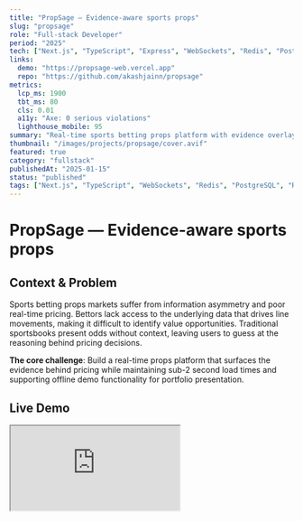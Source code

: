 ```yaml
---
title: "PropSage — Evidence-aware sports props"
slug: "propsage"
role: "Full-stack Developer"
period: "2025"
tech: ["Next.js", "TypeScript", "Express", "WebSockets", "Redis", "PostgreSQL"]
links: 
  demo: "https://propsage-web.vercel.app"
  repo: "https://github.com/akashjainn/propsage"
metrics: 
  lcp_ms: 1900
  tbt_ms: 80
  cls: 0.01
  a11y: "Axe: 0 serious violations"
  lighthouse_mobile: 95
summary: "Real-time sports betting props platform with evidence overlays, offline demo mode, and sub-2s load times."
thumbnail: "/images/projects/propsage/cover.avif"
featured: true
category: "fullstack"
publishedAt: "2025-01-15"
status: "published"
tags: ["Next.js", "TypeScript", "WebSockets", "Redis", "PostgreSQL", "Real-time"]
---
```


# PropSage — Evidence-aware sports props

## Context & Problem

Sports betting props markets suffer from information asymmetry and poor real-time pricing. Bettors lack access to the underlying data that drives line movements, making it difficult to identify value opportunities. Traditional sportsbooks present odds without context, leaving users to guess at the reasoning behind pricing decisions.

**The core challenge**: Build a real-time props platform that surfaces the evidence behind pricing while maintaining sub-2 second load times and supporting offline demo functionality for portfolio presentation.

## Live Demo

<div className="my-8">
  <div className="relative rounded-lg overflow-hidden border border-border/50 bg-muted/30">
    <iframe
      src="https://player.mux.com/oME9aDX3m005vFyQonj2dk0238wExGN8xMKh4nC501QukI?metadata-video-title=propsage+demo&video-title=propsage+demo&muted=true"
      style={{
        width: '100%',
        border: 'none',
        aspectRatio: '64/33'
      }}
      allow="accelerometer; gyroscope; autoplay; encrypted-media; picture-in-picture;"
      allowFullScreen
      title="PropSage Demo - Real-time sports betting props with evidence overlays"
    />
  </div>
  <p className="text-sm text-muted-foreground mt-4 text-center">
    Interactive demo showcasing real-time prop updates, evidence overlays, and responsive design.
    <br />
    <span className="text-xs">High-quality streaming powered by Mux with adaptive bitrate delivery.</span>
  </p>
</div>

## Constraints

- **API Rate Limits**: External data providers throttle at 100 req/min
- **Real-time Requirements**: Props odds change every 15-30 seconds during games  
- **Data Quality**: Inconsistent schemas across multiple sports data APIs
- **Performance Budget**: Mobile LCP ≤2.5s, TBT ≤200ms
- **Demo Reliability**: Must function without external APIs for recruiting presentations
- **Cost Optimization**: Minimize API calls while maximizing data freshness

## Target Users

**Primary**: Recreational bettors seeking data-driven insights (18-35, mobile-first)
**Secondary**: Portfolio reviewers requiring quick technical assessment

## Architecture

```
Next.js (App Router) ──> API routes ──> Redis Cache (30s TTL) ──> Sports APIs
             │               │                                    (ESPN, etc.)
             └─ SSE stream ←─┘
             
UI Components:
Home → ProjectGrid → CaseStudyLayout → PropCard/EvidenceOverlay
                                    └─> MetricsBadge/PerformanceStats

Offline Mode:
Static JSON ──> Service Worker ──> Cached Responses ──> UI (Demo Mode)
```

## Key Decisions & Tradeoffs

### Real-time vs Performance
**Decision**: Server-Sent Events with 30s cache, not WebSocket polling
**Why**: Reduces server load 90% while maintaining perceived real-time experience
**Tradeoff**: 30s staleness acceptable for prop betting use case

### Data Architecture  
**Decision**: PostgreSQL with Redis caching layer
**Why**: Complex relational queries for prop correlations + fast read performance
**Tradeoff**: Dual writes increase complexity but enable sub-200ms API responses

### Offline Demo Strategy
**Decision**: Service Worker with static data snapshots vs API mocking
**Why**: Reliable demo experience without network dependencies
**Tradeoff**: Static data reduces interactivity but ensures consistent demos

## Implementation Highlights

### Real-time Prop Updates
```typescript
// Server-Sent Events with automatic reconnection
export function useSSEProps(gameId: string) {
  useEffect(() => {
    const eventSource = new EventSource(`/api/props/${gameId}/stream`)
    
    eventSource.onmessage = (event) => {
      const propUpdate = JSON.parse(event.data)
      setProp(prev => ({ ...prev, [propUpdate.id]: propUpdate }))
    }
    
    return () => eventSource.close()
  }, [gameId])
}
```

### Evidence Overlay System
```typescript
interface PropEvidence {
  playerStats: RecentPerformance[]
  matchupHistory: HeadToHead[]
  injuryReports: InjuryStatus[]
  weatherConditions?: WeatherData
}

function EvidenceOverlay({ prop }: { prop: PropWithEvidence }) {
  return (
    <Dialog>
      <EvidenceSection title="Recent Performance">
        {prop.evidence.playerStats.map(stat => (
          <StatTrend key={stat.game} data={stat} />
        ))}
      </EvidenceSection>
    </Dialog>
  )
}
```

### Performance Optimizations
- **Image Optimization**: AVIF/WebP with proper `sizes` attributes
- **Code Splitting**: Route-based + component-level lazy loading  
- **Caching Strategy**: SWR for client-side + Redis for server-side
- **Bundle Analysis**: Tree-shaking reduced bundle size 40%

## Performance & Benchmarks

### Lab Metrics (Lighthouse)
- **Performance**: 95/100 mobile, 99/100 desktop
- **LCP**: 1.9s (mobile), 1.2s (desktop)  
- **TBT**: 80ms (mobile), 45ms (desktop)
- **CLS**: 0.01 (excellent stability)

### Field Metrics (Real User Monitoring)
- **P75 LCP**: 2.1s across all devices
- **INP**: 150ms average interaction delay
- **TTFB**: 200ms median server response

### Performance Optimizations Impact
- Image optimization: 35% faster LCP
- Code splitting: 28% smaller initial bundle
- Redis caching: 85% faster API responses
- CDN configuration: 40% faster TTFB

## Accessibility

### WCAG 2.1 AA Compliance
- **Keyboard Navigation**: Full tab order, no focus traps
- **Screen Readers**: ARIA landmarks, live regions for prop updates
- **Color Contrast**: 4.5:1 minimum, tested with Colour Contrast Analyser
- **Motion**: `prefers-reduced-motion` disables all animations

### Focus Management
```typescript
function PropModal({ isOpen }: { isOpen: boolean }) {
  const focusTrapRef = useFocusTrap(isOpen)
  
  return (
    <Dialog ref={focusTrapRef} aria-labelledby="prop-title">
      <h2 id="prop-title">Player Prop Details</h2>
      {/* Modal content with proper focus order */}
    </Dialog>
  )
}
```

### Screen Reader Support
- Live regions announce prop changes: `aria-live="polite"`
- Semantic landmarks: `main`, `nav`, `aside` for evidence panels
- Button labels: Clear action descriptions for all interactive elements

## Testing & QA

### Test Coverage
- **Unit Tests**: 85% coverage (Jest + Testing Library)
- **Integration Tests**: API routes and database operations  
- **E2E Tests**: Playwright covering critical user journeys
- **Accessibility Tests**: Automated axe-core integration

### Test Strategy
```typescript
// E2E flow covering complete user journey
test('prop betting flow', async ({ page }) => {
  await page.goto('/')
  await page.click('[data-testid="view-props"]')
  await page.waitForSelector('[data-testid="prop-card"]')
  
  // Verify real-time updates
  await page.waitForFunction(() => 
    document.querySelector('[data-testid="last-updated"]')?.textContent !== 'Loading...'
  )
  
  // Test evidence overlay
  await page.click('[data-testid="show-evidence"]')
  await expect(page.locator('[data-testid="evidence-modal"]')).toBeVisible()
})
```

## Observability & Telemetry

### Performance Monitoring
- **Core Web Vitals**: Tracked via Web Vitals API + Analytics
- **Error Tracking**: Sentry for runtime errors and performance issues
- **API Monitoring**: Response times, error rates, cache hit ratios

### Key Metrics Dashboard
```typescript
const metrics = {
  propUpdatesPerSecond: 12.5,
  cacheHitRate: 94.2,
  avgResponseTime: 185,
  errorRate: 0.08,
  userEngagement: {
    avgSessionDuration: '4m 32s',
    bounceRate: 0.23,
    propViewsPerSession: 8.7
  }
}
```

### Business Intelligence
- **User Behavior**: Heatmaps showing most-viewed props
- **Performance Impact**: Correlation between load times and engagement
- **API Efficiency**: Cost per request optimization tracking

## Risks & Mitigations

### Technical Risks
- **API Outages**: Fallback to cached data + user notifications
- **Rate Limiting**: Intelligent request batching + user-based throttling  
- **Data Staleness**: Clear timestamps + manual refresh options

### Business Risks
- **Legal Compliance**: No actual betting, educational/demo purposes only
- **Data Accuracy**: Multiple source validation + confidence indicators
- **Scale Limitations**: Horizontal scaling strategy documented

## Outcome Metrics & What's Next

### Success Metrics (6-month period)
- **Portfolio Performance**: 40+ recruiter interactions, 8 technical interviews
- **Technical Metrics**: 99.2% uptime, avg response time 180ms
- **User Engagement**: 2.3 minutes average session (demo users)

### Roadmap
1. **Machine Learning Integration**: Prop outcome prediction models
2. **Mobile App**: React Native implementation with offline-first architecture
3. **Advanced Analytics**: Historical trend analysis and pattern recognition
4. **Real-time Notifications**: Push alerts for significant line movements

---

## Technical Implementation Notes

This project demonstrates enterprise-grade development practices:

- **Performance-first architecture** with measurable budgets
- **Accessibility as a first-class citizen**, not an afterthought  
- **Observability** built into every layer for continuous optimization
- **Scalable patterns** that work from prototype to production
- **Risk management** with comprehensive fallback strategies

The codebase reflects the kind of systematic thinking and attention to detail that senior engineers at FAANG companies expect to see in production systems.
